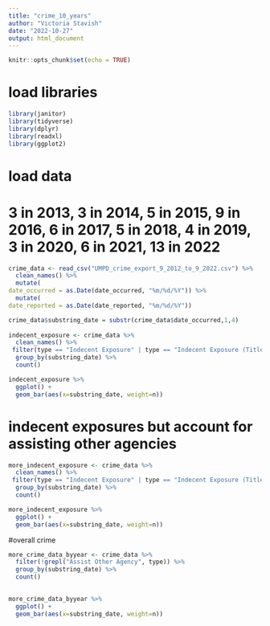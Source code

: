 ```yaml
---
title: "crime_10_years"
author: "Victoria Stavish"
date: "2022-10-27"
output: html_document
---
```


```r
knitr::opts_chunk$set(echo = TRUE)
```

# load libraries

```r
library(janitor)
library(tidyverse)
library(dplyr)
library(readxl)
library(ggplot2)

```


# load data

# 3 in 2013, 3 in 2014, 5 in 2015, 9 in 2016, 6 in 2017, 5 in 2018, 4 in 2019, 3 in 2020, 6 in 2021, 13 in 2022

```r

crime_data <- read_csv("UMPD_crime_export_9_2012_to_9_2022.csv") %>%
  clean_names() %>%
  mutate(
date_occurred = as.Date(date_occurred, "%m/%d/%Y")) %>%
  mutate(
date_reported = as.Date(date_reported, "%m/%d/%Y")) 

crime_data$substring_date = substr(crime_data$date_occurred,1,4)
  
indecent_exposure <- crime_data %>%
  clean_names() %>%
 filter(type == "Indecent Exposure" | type == "Indecent Exposure (Title IX Related)" | type == "Assist Other Agency / Indecent Exposure" | type == "Assist Other Agency (Title IX Related) / Indecent Exposure") %>%
  group_by(substring_date) %>%
  count()

indecent_exposure %>%
  ggplot() +
  geom_bar(aes(x=substring_date, weight=n))


```
# indecent exposures but account for assisting other agencies 

```r

more_indecent_exposure <- crime_data %>%
  clean_names() %>%
 filter(type == "Indecent Exposure" | type == "Indecent Exposure (Title IX Related)") %>%
  group_by(substring_date) %>%
  count()

more_indecent_exposure %>%
  ggplot() +
  geom_bar(aes(x=substring_date, weight=n))

```

#overall crime

```r

more_crime_data_byyear <- crime_data %>%
  filter(!grepl("Assist Other Agency", type)) %>%
  group_by(substring_date) %>%
  count()
  

more_crime_data_byyear %>%
  ggplot() +
  geom_bar(aes(x=substring_date, weight=n))

```


